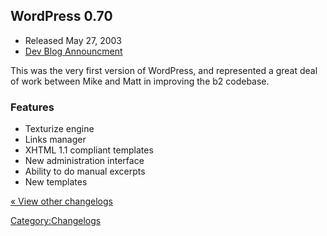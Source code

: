 == WordPress 0.70 ==

* Released May 27, 2003
* [http://wordpress.org/development/archives/2003/05/27/wordpress-now-available/ Dev Blog Announcment]

This was the very first version of WordPress, and represented a great deal of work between Mike and Matt in improving the b2 codebase.

=== Features ===

* Texturize engine
* Links manager
* XHTML 1.1 compliant templates
* New administration interface
* Ability to do manual excerpts
* New templates

[[Changelog | &laquo; View other changelogs]]

[[Category:Changelogs]]